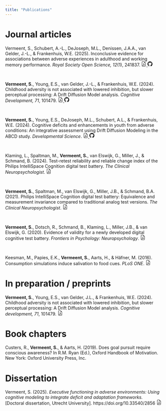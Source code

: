 ```yaml
---
title: "Publications"
---
```


<!-- Google tag (gtag.js) -->

```{=html}
<script async src="https://www.googletagmanager.com/gtag/js?id=G-00WCWLW0KH"></script>
```

```{=html}
<script>
  window.dataLayer = window.dataLayer || [];
  function gtag(){dataLayer.push(arguments);}
  gtag('js', new Date());

  gtag('config', 'G-00WCWLW0KH');
</script>
```

# Journal articles

Vermeent, S., Schubert, A.-L., DeJoseph, M.L., Denissen, J.A.A., van Gelder, J.-L., & Frankenhuis, W.E. (2025). Inconclusive evidence for associations between adverse experiences in adulthood and working memory performance. *Royal Society Open Science, 12*(1), 241837. <a href = "pubs/vermeent_2025.pdf"><svg xmlns="http://www.w3.org/2000/svg" width="16" height="16" fill="currentColor" class="bi bi-file-earmark-pdf" viewBox="0 0 16 16"> <path d="M14 14V4.5L9.5 0H4a2 2 0 0 0-2 2v12a2 2 0 0 0 2 2h8a2 2 0 0 0 2-2zM9.5 3A1.5 1.5 0 0 0 11 4.5h2V14a1 1 0 0 1-1 1H4a1 1 0 0 1-1-1V2a1 1 0 0 1 1-1h5.5v2z"/> <path d="M4.603 14.087a.81.81 0 0 1-.438-.42c-.195-.388-.13-.776.08-1.102.198-.307.526-.568.897-.787a7.68 7.68 0 0 1 1.482-.645 19.697 19.697 0 0 0 1.062-2.227 7.269 7.269 0 0 1-.43-1.295c-.086-.4-.119-.796-.046-1.136.075-.354.274-.672.65-.823.192-.077.4-.12.602-.077a.7.7 0 0 1 .477.365c.088.164.12.356.127.538.007.188-.012.396-.047.614-.084.51-.27 1.134-.52 1.794a10.954 10.954 0 0 0 .98 1.686 5.753 5.753 0 0 1 1.334.05c.364.066.734.195.96.465.12.144.193.32.2.518.007.192-.047.382-.138.563a1.04 1.04 0 0 1-.354.416.856.856 0 0 1-.51.138c-.331-.014-.654-.196-.933-.417a5.712 5.712 0 0 1-.911-.95 11.651 11.651 0 0 0-1.997.406 11.307 11.307 0 0 1-1.02 1.51c-.292.35-.609.656-.927.787a.793.793 0 0 1-.58.029zm1.379-1.901c-.166.076-.32.156-.459.238-.328.194-.541.383-.647.547-.094.145-.096.25-.04.361.01.022.02.036.026.044a.266.266 0 0 0 .035-.012c.137-.056.355-.235.635-.572a8.18 8.18 0 0 0 .45-.606zm1.64-1.33a12.71 12.71 0 0 1 1.01-.193 11.744 11.744 0 0 1-.51-.858 20.801 20.801 0 0 1-.5 1.05zm2.446.45c.15.163.296.3.435.41.24.19.407.253.498.256a.107.107 0 0 0 .07-.015.307.307 0 0 0 .094-.125.436.436 0 0 0 .059-.2.095.095 0 0 0-.026-.063c-.052-.062-.2-.152-.518-.209a3.876 3.876 0 0 0-.612-.053zM8.078 7.8a6.7 6.7 0 0 0 .2-.828c.031-.188.043-.343.038-.465a.613.613 0 0 0-.032-.198.517.517 0 0 0-.145.04c-.087.035-.158.106-.196.283-.04.192-.03.469.046.822.024.111.054.227.09.346z"/></svg> </a><a href = "https://stefanvermeent.github.io/attention_project/"><svg xmlns="http://www.w3.org/2000/svg" width="16" height="16" fill="currentColor" class="bi bi-github" viewBox="0 0 16 16"><path d="M8 0C3.58 0 0 3.58 0 8c0 3.54 2.29 6.53 5.47 7.59.4.07.55-.17.55-.38 0-.19-.01-.82-.01-1.49-2.01.37-2.53-.49-2.69-.94-.09-.23-.48-.94-.82-1.13-.28-.15-.68-.52-.01-.53.63-.01 1.08.58 1.23.82.72 1.21 1.87.87 2.33.66.07-.52.28-.87.51-1.07-1.78-.2-3.64-.89-3.64-3.95 0-.87.31-1.59.82-2.15-.08-.2-.36-1.02.08-2.12 0 0 .67-.21 2.2.82.64-.18 1.32-.27 2-.27.68 0 1.36.09 2 .27 1.53-1.04 2.2-.82 2.2-.82.44 1.1.16 1.92.08 2.12.51.56.82 1.27.82 2.15 0 3.07-1.87 3.75-3.65 3.95.29.25.54.73.54 1.48 0 1.07-.01 1.93-.01 2.2 0 .21.15.46.55.38A8.012 8.012 0 0 0 16 8c0-4.42-3.58-8-8-8z"/> </svg></a>

<br>

**Vermeent, S.**, Young, E.S., van Gelder, J.-L., & Frankenhuis, W.E. (2024). Childhood adversity is not associated with lowered inhibition, but slower perceptual processing: A Drift Diffusion Model analysis. *Cognitive Development, 71*, 101479. <a href = "pubs/vermeent_2024b.pdf"><svg xmlns="http://www.w3.org/2000/svg" width="16" height="16" fill="currentColor" class="bi bi-file-earmark-pdf" viewBox="0 0 16 16"> <path d="M14 14V4.5L9.5 0H4a2 2 0 0 0-2 2v12a2 2 0 0 0 2 2h8a2 2 0 0 0 2-2zM9.5 3A1.5 1.5 0 0 0 11 4.5h2V14a1 1 0 0 1-1 1H4a1 1 0 0 1-1-1V2a1 1 0 0 1 1-1h5.5v2z"/> <path d="M4.603 14.087a.81.81 0 0 1-.438-.42c-.195-.388-.13-.776.08-1.102.198-.307.526-.568.897-.787a7.68 7.68 0 0 1 1.482-.645 19.697 19.697 0 0 0 1.062-2.227 7.269 7.269 0 0 1-.43-1.295c-.086-.4-.119-.796-.046-1.136.075-.354.274-.672.65-.823.192-.077.4-.12.602-.077a.7.7 0 0 1 .477.365c.088.164.12.356.127.538.007.188-.012.396-.047.614-.084.51-.27 1.134-.52 1.794a10.954 10.954 0 0 0 .98 1.686 5.753 5.753 0 0 1 1.334.05c.364.066.734.195.96.465.12.144.193.32.2.518.007.192-.047.382-.138.563a1.04 1.04 0 0 1-.354.416.856.856 0 0 1-.51.138c-.331-.014-.654-.196-.933-.417a5.712 5.712 0 0 1-.911-.95 11.651 11.651 0 0 0-1.997.406 11.307 11.307 0 0 1-1.02 1.51c-.292.35-.609.656-.927.787a.793.793 0 0 1-.58.029zm1.379-1.901c-.166.076-.32.156-.459.238-.328.194-.541.383-.647.547-.094.145-.096.25-.04.361.01.022.02.036.026.044a.266.266 0 0 0 .035-.012c.137-.056.355-.235.635-.572a8.18 8.18 0 0 0 .45-.606zm1.64-1.33a12.71 12.71 0 0 1 1.01-.193 11.744 11.744 0 0 1-.51-.858 20.801 20.801 0 0 1-.5 1.05zm2.446.45c.15.163.296.3.435.41.24.19.407.253.498.256a.107.107 0 0 0 .07-.015.307.307 0 0 0 .094-.125.436.436 0 0 0 .059-.2.095.095 0 0 0-.026-.063c-.052-.062-.2-.152-.518-.209a3.876 3.876 0 0 0-.612-.053zM8.078 7.8a6.7 6.7 0 0 0 .2-.828c.031-.188.043-.343.038-.465a.613.613 0 0 0-.032-.198.517.517 0 0 0-.145.04c-.087.035-.158.106-.196.283-.04.192-.03.469.046.822.024.111.054.227.09.346z"/></svg> </a><a href = "https://stefanvermeent.github.io/attention_project/"><svg xmlns="http://www.w3.org/2000/svg" width="16" height="16" fill="currentColor" class="bi bi-github" viewBox="0 0 16 16"><path d="M8 0C3.58 0 0 3.58 0 8c0 3.54 2.29 6.53 5.47 7.59.4.07.55-.17.55-.38 0-.19-.01-.82-.01-1.49-2.01.37-2.53-.49-2.69-.94-.09-.23-.48-.94-.82-1.13-.28-.15-.68-.52-.01-.53.63-.01 1.08.58 1.23.82.72 1.21 1.87.87 2.33.66.07-.52.28-.87.51-1.07-1.78-.2-3.64-.89-3.64-3.95 0-.87.31-1.59.82-2.15-.08-.2-.36-1.02.08-2.12 0 0 .67-.21 2.2.82.64-.18 1.32-.27 2-.27.68 0 1.36.09 2 .27 1.53-1.04 2.2-.82 2.2-.82.44 1.1.16 1.92.08 2.12.51.56.82 1.27.82 2.15 0 3.07-1.87 3.75-3.65 3.95.29.25.54.73.54 1.48 0 1.07-.01 1.93-.01 2.2 0 .21.15.46.55.38A8.012 8.012 0 0 0 16 8c0-4.42-3.58-8-8-8z"/> </svg></a>

<br>

**Vermeent, S.**, Young, E.S., DeJoseph, M.L., Schubert, A.L., & Frankenhuis, W.E. (2024). Cognitive deficits and enhancements in youth from adverse conditions: An integrative assessment using Drift Diffusion Modeling in the ABCD study. *Developmental Science*. <a href = "pubs/vermeent_2024.pdf"><svg xmlns="http://www.w3.org/2000/svg" width="16" height="16" fill="currentColor" class="bi bi-file-earmark-pdf" viewBox="0 0 16 16"> <path d="M14 14V4.5L9.5 0H4a2 2 0 0 0-2 2v12a2 2 0 0 0 2 2h8a2 2 0 0 0 2-2zM9.5 3A1.5 1.5 0 0 0 11 4.5h2V14a1 1 0 0 1-1 1H4a1 1 0 0 1-1-1V2a1 1 0 0 1 1-1h5.5v2z"/> <path d="M4.603 14.087a.81.81 0 0 1-.438-.42c-.195-.388-.13-.776.08-1.102.198-.307.526-.568.897-.787a7.68 7.68 0 0 1 1.482-.645 19.697 19.697 0 0 0 1.062-2.227 7.269 7.269 0 0 1-.43-1.295c-.086-.4-.119-.796-.046-1.136.075-.354.274-.672.65-.823.192-.077.4-.12.602-.077a.7.7 0 0 1 .477.365c.088.164.12.356.127.538.007.188-.012.396-.047.614-.084.51-.27 1.134-.52 1.794a10.954 10.954 0 0 0 .98 1.686 5.753 5.753 0 0 1 1.334.05c.364.066.734.195.96.465.12.144.193.32.2.518.007.192-.047.382-.138.563a1.04 1.04 0 0 1-.354.416.856.856 0 0 1-.51.138c-.331-.014-.654-.196-.933-.417a5.712 5.712 0 0 1-.911-.95 11.651 11.651 0 0 0-1.997.406 11.307 11.307 0 0 1-1.02 1.51c-.292.35-.609.656-.927.787a.793.793 0 0 1-.58.029zm1.379-1.901c-.166.076-.32.156-.459.238-.328.194-.541.383-.647.547-.094.145-.096.25-.04.361.01.022.02.036.026.044a.266.266 0 0 0 .035-.012c.137-.056.355-.235.635-.572a8.18 8.18 0 0 0 .45-.606zm1.64-1.33a12.71 12.71 0 0 1 1.01-.193 11.744 11.744 0 0 1-.51-.858 20.801 20.801 0 0 1-.5 1.05zm2.446.45c.15.163.296.3.435.41.24.19.407.253.498.256a.107.107 0 0 0 .07-.015.307.307 0 0 0 .094-.125.436.436 0 0 0 .059-.2.095.095 0 0 0-.026-.063c-.052-.062-.2-.152-.518-.209a3.876 3.876 0 0 0-.612-.053zM8.078 7.8a6.7 6.7 0 0 0 .2-.828c.031-.188.043-.343.038-.465a.613.613 0 0 0-.032-.198.517.517 0 0 0-.145.04c-.087.035-.158.106-.196.283-.04.192-.03.469.046.822.024.111.054.227.09.346z"/></svg> </a><a href = "https://stefanvermeent.github.io/abcd_ddm/"><svg xmlns="http://www.w3.org/2000/svg" width="16" height="16" fill="currentColor" class="bi bi-github" viewBox="0 0 16 16"><path d="M8 0C3.58 0 0 3.58 0 8c0 3.54 2.29 6.53 5.47 7.59.4.07.55-.17.55-.38 0-.19-.01-.82-.01-1.49-2.01.37-2.53-.49-2.69-.94-.09-.23-.48-.94-.82-1.13-.28-.15-.68-.52-.01-.53.63-.01 1.08.58 1.23.82.72 1.21 1.87.87 2.33.66.07-.52.28-.87.51-1.07-1.78-.2-3.64-.89-3.64-3.95 0-.87.31-1.59.82-2.15-.08-.2-.36-1.02.08-2.12 0 0 .67-.21 2.2.82.64-.18 1.32-.27 2-.27.68 0 1.36.09 2 .27 1.53-1.04 2.2-.82 2.2-.82.44 1.1.16 1.92.08 2.12.51.56.82 1.27.82 2.15 0 3.07-1.87 3.75-3.65 3.95.29.25.54.73.54 1.48 0 1.07-.01 1.93-.01 2.2 0 .21.15.46.55.38A8.012 8.012 0 0 0 16 8c0-4.42-3.58-8-8-8z"/> </svg></a>

<br>

Klaming, L., Spaltman, M., **Vermeent, S.**, van Elswijk, G., Miller, J., & Schmand, B. (2024). Test-retest reliability and reliable change index of the Philips IntelliSpace Cognition digital test battery. *The Clinical Neuropsychologist*. <a href = "pubs/klaming_2024.pdf"><svg xmlns="http://www.w3.org/2000/svg" width="16" height="16" fill="currentColor" class="bi bi-file-earmark-pdf" viewBox="0 0 16 16"> <path d="M14 14V4.5L9.5 0H4a2 2 0 0 0-2 2v12a2 2 0 0 0 2 2h8a2 2 0 0 0 2-2zM9.5 3A1.5 1.5 0 0 0 11 4.5h2V14a1 1 0 0 1-1 1H4a1 1 0 0 1-1-1V2a1 1 0 0 1 1-1h5.5v2z"/> <path d="M4.603 14.087a.81.81 0 0 1-.438-.42c-.195-.388-.13-.776.08-1.102.198-.307.526-.568.897-.787a7.68 7.68 0 0 1 1.482-.645 19.697 19.697 0 0 0 1.062-2.227 7.269 7.269 0 0 1-.43-1.295c-.086-.4-.119-.796-.046-1.136.075-.354.274-.672.65-.823.192-.077.4-.12.602-.077a.7.7 0 0 1 .477.365c.088.164.12.356.127.538.007.188-.012.396-.047.614-.084.51-.27 1.134-.52 1.794a10.954 10.954 0 0 0 .98 1.686 5.753 5.753 0 0 1 1.334.05c.364.066.734.195.96.465.12.144.193.32.2.518.007.192-.047.382-.138.563a1.04 1.04 0 0 1-.354.416.856.856 0 0 1-.51.138c-.331-.014-.654-.196-.933-.417a5.712 5.712 0 0 1-.911-.95 11.651 11.651 0 0 0-1.997.406 11.307 11.307 0 0 1-1.02 1.51c-.292.35-.609.656-.927.787a.793.793 0 0 1-.58.029zm1.379-1.901c-.166.076-.32.156-.459.238-.328.194-.541.383-.647.547-.094.145-.096.25-.04.361.01.022.02.036.026.044a.266.266 0 0 0 .035-.012c.137-.056.355-.235.635-.572a8.18 8.18 0 0 0 .45-.606zm1.64-1.33a12.71 12.71 0 0 1 1.01-.193 11.744 11.744 0 0 1-.51-.858 20.801 20.801 0 0 1-.5 1.05zm2.446.45c.15.163.296.3.435.41.24.19.407.253.498.256a.107.107 0 0 0 .07-.015.307.307 0 0 0 .094-.125.436.436 0 0 0 .059-.2.095.095 0 0 0-.026-.063c-.052-.062-.2-.152-.518-.209a3.876 3.876 0 0 0-.612-.053zM8.078 7.8a6.7 6.7 0 0 0 .2-.828c.031-.188.043-.343.038-.465a.613.613 0 0 0-.032-.198.517.517 0 0 0-.145.04c-.087.035-.158.106-.196.283-.04.192-.03.469.046.822.024.111.054.227.09.346z"/></svg> </a>

<br>

**Vermeent, S.**, Spaltman, M., van Elswijk, G., Miller, J.B., & Schmand, B.A. (2021). Philips IntelliSpace Cognition digital test battery: Equivalence and measurement invariance compared to traditional analog test versions. *The Clinical Neuropsychologist*. <a href = "pubs/vermeent_2021.pdf"><svg xmlns="http://www.w3.org/2000/svg" width="16" height="16" fill="currentColor" class="bi bi-file-earmark-pdf" viewBox="0 0 16 16"> <path d="M14 14V4.5L9.5 0H4a2 2 0 0 0-2 2v12a2 2 0 0 0 2 2h8a2 2 0 0 0 2-2zM9.5 3A1.5 1.5 0 0 0 11 4.5h2V14a1 1 0 0 1-1 1H4a1 1 0 0 1-1-1V2a1 1 0 0 1 1-1h5.5v2z"/> <path d="M4.603 14.087a.81.81 0 0 1-.438-.42c-.195-.388-.13-.776.08-1.102.198-.307.526-.568.897-.787a7.68 7.68 0 0 1 1.482-.645 19.697 19.697 0 0 0 1.062-2.227 7.269 7.269 0 0 1-.43-1.295c-.086-.4-.119-.796-.046-1.136.075-.354.274-.672.65-.823.192-.077.4-.12.602-.077a.7.7 0 0 1 .477.365c.088.164.12.356.127.538.007.188-.012.396-.047.614-.084.51-.27 1.134-.52 1.794a10.954 10.954 0 0 0 .98 1.686 5.753 5.753 0 0 1 1.334.05c.364.066.734.195.96.465.12.144.193.32.2.518.007.192-.047.382-.138.563a1.04 1.04 0 0 1-.354.416.856.856 0 0 1-.51.138c-.331-.014-.654-.196-.933-.417a5.712 5.712 0 0 1-.911-.95 11.651 11.651 0 0 0-1.997.406 11.307 11.307 0 0 1-1.02 1.51c-.292.35-.609.656-.927.787a.793.793 0 0 1-.58.029zm1.379-1.901c-.166.076-.32.156-.459.238-.328.194-.541.383-.647.547-.094.145-.096.25-.04.361.01.022.02.036.026.044a.266.266 0 0 0 .035-.012c.137-.056.355-.235.635-.572a8.18 8.18 0 0 0 .45-.606zm1.64-1.33a12.71 12.71 0 0 1 1.01-.193 11.744 11.744 0 0 1-.51-.858 20.801 20.801 0 0 1-.5 1.05zm2.446.45c.15.163.296.3.435.41.24.19.407.253.498.256a.107.107 0 0 0 .07-.015.307.307 0 0 0 .094-.125.436.436 0 0 0 .059-.2.095.095 0 0 0-.026-.063c-.052-.062-.2-.152-.518-.209a3.876 3.876 0 0 0-.612-.053zM8.078 7.8a6.7 6.7 0 0 0 .2-.828c.031-.188.043-.343.038-.465a.613.613 0 0 0-.032-.198.517.517 0 0 0-.145.04c-.087.035-.158.106-.196.283-.04.192-.03.469.046.822.024.111.054.227.09.346z"/> </svg></a>

<br>

**Vermeent, S.**, Dotsch, R., Schmand, B., Klaming, L., Miller, J.B., & van Elswijk, G. (2020). Evidence of validity for a newly developed digital cognitive test battery. *Frontiers in Psychology: Neuropsychology*. <a href = "pubs/vermeent_2020.pdf"><svg xmlns="http://www.w3.org/2000/svg" width="16" height="16" fill="currentColor" class="bi bi-file-earmark-pdf" viewBox="0 0 16 16"> <path d="M14 14V4.5L9.5 0H4a2 2 0 0 0-2 2v12a2 2 0 0 0 2 2h8a2 2 0 0 0 2-2zM9.5 3A1.5 1.5 0 0 0 11 4.5h2V14a1 1 0 0 1-1 1H4a1 1 0 0 1-1-1V2a1 1 0 0 1 1-1h5.5v2z"/> <path d="M4.603 14.087a.81.81 0 0 1-.438-.42c-.195-.388-.13-.776.08-1.102.198-.307.526-.568.897-.787a7.68 7.68 0 0 1 1.482-.645 19.697 19.697 0 0 0 1.062-2.227 7.269 7.269 0 0 1-.43-1.295c-.086-.4-.119-.796-.046-1.136.075-.354.274-.672.65-.823.192-.077.4-.12.602-.077a.7.7 0 0 1 .477.365c.088.164.12.356.127.538.007.188-.012.396-.047.614-.084.51-.27 1.134-.52 1.794a10.954 10.954 0 0 0 .98 1.686 5.753 5.753 0 0 1 1.334.05c.364.066.734.195.96.465.12.144.193.32.2.518.007.192-.047.382-.138.563a1.04 1.04 0 0 1-.354.416.856.856 0 0 1-.51.138c-.331-.014-.654-.196-.933-.417a5.712 5.712 0 0 1-.911-.95 11.651 11.651 0 0 0-1.997.406 11.307 11.307 0 0 1-1.02 1.51c-.292.35-.609.656-.927.787a.793.793 0 0 1-.58.029zm1.379-1.901c-.166.076-.32.156-.459.238-.328.194-.541.383-.647.547-.094.145-.096.25-.04.361.01.022.02.036.026.044a.266.266 0 0 0 .035-.012c.137-.056.355-.235.635-.572a8.18 8.18 0 0 0 .45-.606zm1.64-1.33a12.71 12.71 0 0 1 1.01-.193 11.744 11.744 0 0 1-.51-.858 20.801 20.801 0 0 1-.5 1.05zm2.446.45c.15.163.296.3.435.41.24.19.407.253.498.256a.107.107 0 0 0 .07-.015.307.307 0 0 0 .094-.125.436.436 0 0 0 .059-.2.095.095 0 0 0-.026-.063c-.052-.062-.2-.152-.518-.209a3.876 3.876 0 0 0-.612-.053zM8.078 7.8a6.7 6.7 0 0 0 .2-.828c.031-.188.043-.343.038-.465a.613.613 0 0 0-.032-.198.517.517 0 0 0-.145.04c-.087.035-.158.106-.196.283-.04.192-.03.469.046.822.024.111.054.227.09.346z"/> </svg></a>

<br>

Keesman, M., Papies, E.K., **Vermeent, S.**, Aarts, H., & Häfner, M. (2016). Consumption simulations induce salivation to food cues. *PLoS ONE*. <a href = "pubs/keesman_2016.pdf"><svg xmlns="http://www.w3.org/2000/svg" width="16" height="16" fill="currentColor" class="bi bi-file-earmark-pdf" viewBox="0 0 16 16"> <path d="M14 14V4.5L9.5 0H4a2 2 0 0 0-2 2v12a2 2 0 0 0 2 2h8a2 2 0 0 0 2-2zM9.5 3A1.5 1.5 0 0 0 11 4.5h2V14a1 1 0 0 1-1 1H4a1 1 0 0 1-1-1V2a1 1 0 0 1 1-1h5.5v2z"/> <path d="M4.603 14.087a.81.81 0 0 1-.438-.42c-.195-.388-.13-.776.08-1.102.198-.307.526-.568.897-.787a7.68 7.68 0 0 1 1.482-.645 19.697 19.697 0 0 0 1.062-2.227 7.269 7.269 0 0 1-.43-1.295c-.086-.4-.119-.796-.046-1.136.075-.354.274-.672.65-.823.192-.077.4-.12.602-.077a.7.7 0 0 1 .477.365c.088.164.12.356.127.538.007.188-.012.396-.047.614-.084.51-.27 1.134-.52 1.794a10.954 10.954 0 0 0 .98 1.686 5.753 5.753 0 0 1 1.334.05c.364.066.734.195.96.465.12.144.193.32.2.518.007.192-.047.382-.138.563a1.04 1.04 0 0 1-.354.416.856.856 0 0 1-.51.138c-.331-.014-.654-.196-.933-.417a5.712 5.712 0 0 1-.911-.95 11.651 11.651 0 0 0-1.997.406 11.307 11.307 0 0 1-1.02 1.51c-.292.35-.609.656-.927.787a.793.793 0 0 1-.58.029zm1.379-1.901c-.166.076-.32.156-.459.238-.328.194-.541.383-.647.547-.094.145-.096.25-.04.361.01.022.02.036.026.044a.266.266 0 0 0 .035-.012c.137-.056.355-.235.635-.572a8.18 8.18 0 0 0 .45-.606zm1.64-1.33a12.71 12.71 0 0 1 1.01-.193 11.744 11.744 0 0 1-.51-.858 20.801 20.801 0 0 1-.5 1.05zm2.446.45c.15.163.296.3.435.41.24.19.407.253.498.256a.107.107 0 0 0 .07-.015.307.307 0 0 0 .094-.125.436.436 0 0 0 .059-.2.095.095 0 0 0-.026-.063c-.052-.062-.2-.152-.518-.209a3.876 3.876 0 0 0-.612-.053zM8.078 7.8a6.7 6.7 0 0 0 .2-.828c.031-.188.043-.343.038-.465a.613.613 0 0 0-.032-.198.517.517 0 0 0-.145.04c-.087.035-.158.106-.196.283-.04.192-.03.469.046.822.024.111.054.227.09.346z"/> </svg></a>

# In preparation / preprints

**Vermeent, S.**, Young, E.S., van Gelder, J.L., & Frankenhuis, W.E. (2024). Childhood adversity is not associated with lowered inhibition, but slower perceptual processing: A Drift Diffusion Model analysis. *Cognitive development, 71*, 101479. <a href = "https://osf.io/preprints/psyarxiv/kqhf7_v1"><svg xmlns="http://www.w3.org/2000/svg" width="16" height="16" fill="currentColor" class="bi bi-file-earmark-pdf" viewBox="0 0 16 16"> <path d="M14 14V4.5L9.5 0H4a2 2 0 0 0-2 2v12a2 2 0 0 0 2 2h8a2 2 0 0 0 2-2zM9.5 3A1.5 1.5 0 0 0 11 4.5h2V14a1 1 0 0 1-1 1H4a1 1 0 0 1-1-1V2a1 1 0 0 1 1-1h5.5v2z"/> <path d="M4.603 14.087a.81.81 0 0 1-.438-.42c-.195-.388-.13-.776.08-1.102.198-.307.526-.568.897-.787a7.68 7.68 0 0 1 1.482-.645 19.697 19.697 0 0 0 1.062-2.227 7.269 7.269 0 0 1-.43-1.295c-.086-.4-.119-.796-.046-1.136.075-.354.274-.672.65-.823.192-.077.4-.12.602-.077a.7.7 0 0 1 .477.365c.088.164.12.356.127.538.007.188-.012.396-.047.614-.084.51-.27 1.134-.52 1.794a10.954 10.954 0 0 0 .98 1.686 5.753 5.753 0 0 1 1.334.05c.364.066.734.195.96.465.12.144.193.32.2.518.007.192-.047.382-.138.563a1.04 1.04 0 0 1-.354.416.856.856 0 0 1-.51.138c-.331-.014-.654-.196-.933-.417a5.712 5.712 0 0 1-.911-.95 11.651 11.651 0 0 0-1.997.406 11.307 11.307 0 0 1-1.02 1.51c-.292.35-.609.656-.927.787a.793.793 0 0 1-.58.029zm1.379-1.901c-.166.076-.32.156-.459.238-.328.194-.541.383-.647.547-.094.145-.096.25-.04.361.01.022.02.036.026.044a.266.266 0 0 0 .035-.012c.137-.056.355-.235.635-.572a8.18 8.18 0 0 0 .45-.606zm1.64-1.33a12.71 12.71 0 0 1 1.01-.193 11.744 11.744 0 0 1-.51-.858 20.801 20.801 0 0 1-.5 1.05zm2.446.45c.15.163.296.3.435.41.24.19.407.253.498.256a.107.107 0 0 0 .07-.015.307.307 0 0 0 .094-.125.436.436 0 0 0 .059-.2.095.095 0 0 0-.026-.063c-.052-.062-.2-.152-.518-.209a3.876 3.876 0 0 0-.612-.053zM8.078 7.8a6.7 6.7 0 0 0 .2-.828c.031-.188.043-.343.038-.465a.613.613 0 0 0-.032-.198.517.517 0 0 0-.145.04c-.087.035-.158.106-.196.283-.04.192-.03.469.046.822.024.111.054.227.09.346z"/> </svg></a>



# Book chapters

Custers, R., **Vermeent, S.**, & Aarts, H. (2019). Does goal pursuit require conscious awareness? In R.M. Ryan (Ed.), Oxford Handbook of Motivation. New York: Oxford University Press, Inc.


# Dissertation

Vermeent, S. (2025). *Executive functioning in adverse environments: Using cognitive modeling to integrate deficit and adaptation frameworks.* [Doctoral dissertation, Utrecht University]. https://doi.org/10.33540/2856 <a href = "pubs/vermeent_dissertation_2025.pdf"><svg xmlns="http://www.w3.org/2000/svg" width="16" height="16" fill="currentColor" class="bi bi-file-earmark-pdf" viewBox="0 0 16 16"> <path d="M14 14V4.5L9.5 0H4a2 2 0 0 0-2 2v12a2 2 0 0 0 2 2h8a2 2 0 0 0 2-2zM9.5 3A1.5 1.5 0 0 0 11 4.5h2V14a1 1 0 0 1-1 1H4a1 1 0 0 1-1-1V2a1 1 0 0 1 1-1h5.5v2z"/> <path d="M4.603 14.087a.81.81 0 0 1-.438-.42c-.195-.388-.13-.776.08-1.102.198-.307.526-.568.897-.787a7.68 7.68 0 0 1 1.482-.645 19.697 19.697 0 0 0 1.062-2.227 7.269 7.269 0 0 1-.43-1.295c-.086-.4-.119-.796-.046-1.136.075-.354.274-.672.65-.823.192-.077.4-.12.602-.077a.7.7 0 0 1 .477.365c.088.164.12.356.127.538.007.188-.012.396-.047.614-.084.51-.27 1.134-.52 1.794a10.954 10.954 0 0 0 .98 1.686 5.753 5.753 0 0 1 1.334.05c.364.066.734.195.96.465.12.144.193.32.2.518.007.192-.047.382-.138.563a1.04 1.04 0 0 1-.354.416.856.856 0 0 1-.51.138c-.331-.014-.654-.196-.933-.417a5.712 5.712 0 0 1-.911-.95 11.651 11.651 0 0 0-1.997.406 11.307 11.307 0 0 1-1.02 1.51c-.292.35-.609.656-.927.787a.793.793 0 0 1-.58.029zm1.379-1.901c-.166.076-.32.156-.459.238-.328.194-.541.383-.647.547-.094.145-.096.25-.04.361.01.022.02.036.026.044a.266.266 0 0 0 .035-.012c.137-.056.355-.235.635-.572a8.18 8.18 0 0 0 .45-.606zm1.64-1.33a12.71 12.71 0 0 1 1.01-.193 11.744 11.744 0 0 1-.51-.858 20.801 20.801 0 0 1-.5 1.05zm2.446.45c.15.163.296.3.435.41.24.19.407.253.498.256a.107.107 0 0 0 .07-.015.307.307 0 0 0 .094-.125.436.436 0 0 0 .059-.2.095.095 0 0 0-.026-.063c-.052-.062-.2-.152-.518-.209a3.876 3.876 0 0 0-.612-.053zM8.078 7.8a6.7 6.7 0 0 0 .2-.828c.031-.188.043-.343.038-.465a.613.613 0 0 0-.032-.198.517.517 0 0 0-.145.04c-.087.035-.158.106-.196.283-.04.192-.03.469.046.822.024.111.054.227.09.346z"/> </svg></a>